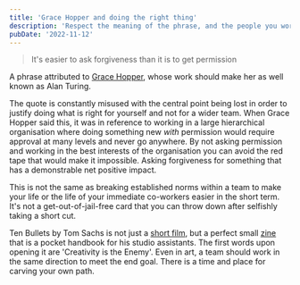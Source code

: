 ```yaml
---
title: 'Grace Hopper and doing the right thing'
description: 'Respect the meaning of the phrase, and the people you work with'
pubDate: '2022-11-12'
---
```


> It's easier to ask forgiveness than it is to get permission

A phrase attributed to [Grace Hopper](https://en.wikipedia.org/wiki/Grace_Hopper), whose work should make her as well known as Alan Turing.

The quote is constantly misused with the central point being lost in order to justify doing what is right for yourself and not for a wider team. When Grace Hopper said this, it was in reference to working in a large hierarchical organisation where doing something new _with_ permission would require approval at many levels and never go anywhere. By not asking permission and working in the best interests of the organisation you can avoid the red tape that would make it impossible. Asking forgiveness for something that has a demonstrable net positive impact.

This is not the same as breaking established norms within a team to make your life or the life of your immediate co-workers easier in the short term. It's not a get-out-of-jail-free card that you can throw down after selfishly taking a short cut.

Ten Bullets by Tom Sachs is not just a [short film](https://youtu.be/49p1JVLHUos), but a perfect small [zine](https://store.tomsachs.com/products/ten-bullets-zine) that is a pocket handbook for his studio assistants. The first words upon opening it are 'Creativity is the Enemy'. Even in art, a team should work in the same direction to meet the end goal. There is a time and place for carving your own path.
